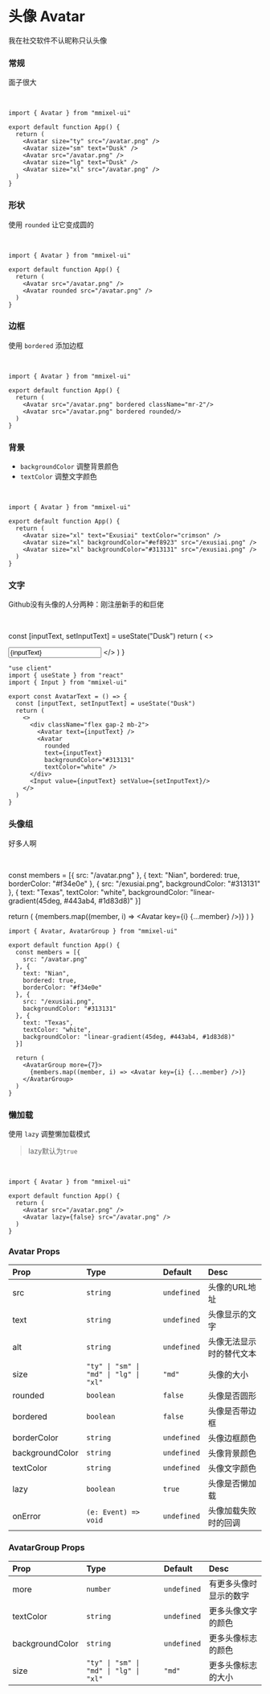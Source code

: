 # 头像 Avatar

我在社交软件不认昵称只认头像


### 常规

面子很大

<br/>

<Avatar size="ty" src="/avatar.png" />
<Avatar size="sm" text="Dusk" />
<Avatar src="/avatar.png" />
<Avatar size="lg" text="Dusk" />
<Avatar size="xl" src="/avatar.png" />

```tsx copy
import { Avatar } from "mmixel-ui"

export default function App() {
  return (
    <Avatar size="ty" src="/avatar.png" />
    <Avatar size="sm" text="Dusk" />
    <Avatar src="/avatar.png" />
    <Avatar size="lg" text="Dusk" />
    <Avatar size="xl" src="/avatar.png" />
  )
}
```

### 形状

使用 `rounded` 让它变成圆的

<br/>

<Avatar src="/avatar.png" />
<Avatar rounded src="/avatar.png" />

```tsx copy
import { Avatar } from "mmixel-ui"

export default function App() {
  return (
    <Avatar src="/avatar.png" />
    <Avatar rounded src="/avatar.png" />
  )
}
```

### 边框

使用 `bordered` 添加边框

<br/>

<Avatar src="/avatar.png" bordered className="mr-2"/>
<Avatar src="/avatar.png" bordered rounded/>

```tsx copy
import { Avatar } from "mmixel-ui"

export default function App() {
  return (
    <Avatar src="/avatar.png" bordered className="mr-2"/>
    <Avatar src="/avatar.png" bordered rounded/>
  )
}
```

### 背景

- `backgroundColor` 调整背景颜色
- `textColor` 调整文字颜色

<br/>

<Avatar size="xl" text="Exusiai" textColor="crimson" />
<Avatar size="xl" backgroundColor="#ef8923" src="/exusiai.png" />
<Avatar size="xl" backgroundColor="#313131" src="/exusiai.png" />

```tsx copy
import { Avatar } from "mmixel-ui"

export default function App() {
  return (
    <Avatar size="xl" text="Exusiai" textColor="crimson" />
    <Avatar size="xl" backgroundColor="#ef8923" src="/exusiai.png" />
    <Avatar size="xl" backgroundColor="#313131" src="/exusiai.png" />
  )
}
```

### 文字

Github没有头像的人分两种：刚注册新手的和巨佬

<br/>

  const [inputText, setInputText] = useState("Dusk")
  return (
    <>
      <div className="flex gap-2 mb-2">
        <Avatar text={inputText} />
        <Avatar 
          rounded 
          text={inputText} 
          backgroundColor="#313131"
          textColor="white" />
      </div>
      <Input value={inputText} setValue={setInputText}/>
    </>
  )
}

<AvatarText/>

```tsx copy
"use client"
import { useState } from "react"
import { Input } from "mmixel-ui"

export const AvatarText = () => {
  const [inputText, setInputText] = useState("Dusk")
  return (
    <>
      <div className="flex gap-2 mb-2">
        <Avatar text={inputText} />
        <Avatar 
          rounded 
          text={inputText} 
          backgroundColor="#313131"
          textColor="white" />
      </div>
      <Input value={inputText} setValue={setInputText}/>
    </>
  )
}
```

### 头像组

好多人啊

<br/>

  const members = [{
    src: "/avatar.png"
  }, {
    text: "Nian",
    bordered: true,
    borderColor: "#f34e0e"
  }, {
    src: "/exusiai.png",
    backgroundColor: "#313131"
  }, {
    text: "Texas",
    textColor: "white",
    backgroundColor: "linear-gradient(45deg, #443ab4, #1d83d8)"
  }]

  return (
    <AvatarGroup more={7}>
      {members.map((member, i) => <Avatar key={i} {...member} />)}
    </AvatarGroup>
  )
}

<AvatarGroupComponent />

```tsx copy
import { Avatar, AvatarGroup } from "mmixel-ui"

export default function App() {
  const members = [{
    src: "/avatar.png"
  }, {
    text: "Nian",
    bordered: true,
    borderColor: "#f34e0e"
  }, {
    src: "/exusiai.png",
    backgroundColor: "#313131"
  }, {
    text: "Texas",
    textColor: "white",
    backgroundColor: "linear-gradient(45deg, #443ab4, #1d83d8)"
  }]

  return (
    <AvatarGroup more={7}>
      {members.map((member, i) => <Avatar key={i} {...member} />)}
    </AvatarGroup>
  )
}
```

### 懒加载

使用 `lazy` 调整懒加载模式

> lazy默认为`true`

<br/>

<Avatar src="/avatar.png" />
<Avatar lazy={false} src="/avatar.png" />

```tsx copy
import { Avatar } from "mmixel-ui"

export default function App() {
  return (
    <Avatar src="/avatar.png" />
    <Avatar lazy={false} src="/avatar.png" />
  )
}
```

### Avatar Props

| Prop            | Type                                   | Default     | Desc                     |
| :-------------- | :------------------------------------- | :---------- | :----------------------- |
| src             | `string`                               | `undefined` | 头像的URL地址            |
| text            | `string`                               | `undefined` | 头像显示的文字           |
| alt             | `string`                               | `undefined` | 头像无法显示时的替代文本 |
| size            | `"ty" \| "sm" \| "md" \| "lg" \| "xl"` | `"md"`      | 头像的大小               |
| rounded         | `boolean`                              | `false`     | 头像是否圆形             |
| bordered        | `boolean`                              | `false`     | 头像是否带边框           |
| borderColor     | `string`                               | `undefined` | 头像边框颜色             |
| backgroundColor | `string`                               | `undefined` | 头像背景颜色             |
| textColor       | `string`                               | `undefined` | 头像文字颜色             |
| lazy            | `boolean`                              | `true`      | 头像是否懒加载           |
| onError         | `(e: Event) => void`                   | `undefined` | 头像加载失败时的回调     |

### AvatarGroup Props

| Prop            | Type                                   | Default     | Desc                   |
| :-------------- | :------------------------------------- | :---------- | :--------------------- |
| more            | `number`                               | `undefined` | 有更多头像时显示的数字 |
| textColor       | `string`                               | `undefined` | 更多头像文字的颜色     |
| backgroundColor | `string`                               | `undefined` | 更多头像标志的颜色     |
| size            | `"ty" \| "sm" \| "md" \| "lg" \| "xl"` | `"md"`      | 更多头像标志的大小     |
